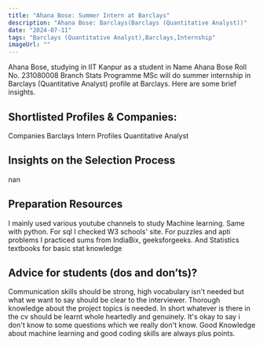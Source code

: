 ```yaml
---
title: "Ahana Bose: Summer Intern at Barclays"
description: "Ahana Bose: Barclays(Barclays (Quantitative Analyst))"
date: "2024-07-11"
tags: "Barclays (Quantitative Analyst),Barclays,Internship"
imageUrl: ""
---
```


Ahana Bose, studying in IIT Kanpur as a  student in Name Ahana Bose Roll No.  231080008 Branch Stats Programme MSc will do
 summer internship in Barclays (Quantitative Analyst) profile at Barclays. Here are some brief
insights.

## Shortlisted Profiles & Companies:
Companies Barclays Intern Profiles Quantitative Analyst

## Insights on the Selection Process
nan

##  Preparation Resources
I mainly used various youtube channels to study Machine learning. Same with python. For sql I checked W3 schools&#39; site. For puzzles and apti problems I practiced sums from IndiaBix, geeksforgeeks. And Statistics textbooks for basic stat knowledge

## Advice for students (dos and don’ts)? 
Communication skills should be strong, high vocabulary isn&#39;t needed but what we want to say should be clear to the interviewer. Thorough knowledge about the project topics is needed. In short whatever is there in the cv should be learnt whole heartedly and genuinely. It&#39;s okay to say i don&#39;t know to some questions which we really don&#39;t know. Good Knowledge about machine learning and good coding skills are always plus points.

